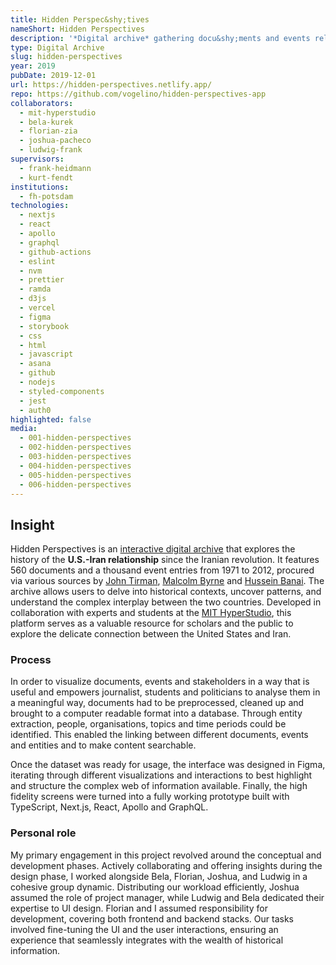 ```yaml
---
title: Hidden Perspec&shy;tives
nameShort: Hidden Perspectives
description: '*Digital archive* gathering docu&shy;ments and events relating to the *U.S. – Iran* political relationship.'
type: Digital Archive
slug: hidden-perspectives
year: 2019
pubDate: 2019-12-01
url: https://hidden-perspectives.netlify.app/
repo: https://github.com/vogelino/hidden-perspectives-app
collaborators:
  - mit-hyperstudio
  - bela-kurek
  - florian-zia
  - joshua-pacheco
  - ludwig-frank
supervisors:
  - frank-heidmann
  - kurt-fendt
institutions:
  - fh-potsdam
technologies:
  - nextjs
  - react
  - apollo
  - graphql
  - github-actions
  - eslint
  - nvm
  - prettier
  - ramda
  - d3js
  - vercel
  - figma
  - storybook
  - css
  - html
  - javascript
  - asana
  - github
  - nodejs
  - styled-components
  - jest
  - auth0
highlighted: false
media:
  - 001-hidden-perspectives
  - 002-hidden-perspectives
  - 003-hidden-perspectives
  - 004-hidden-perspectives
  - 005-hidden-perspectives
  - 006-hidden-perspectives
---
```


## Insight

Hidden Perspectives is an [interactive digital archive](https://hidden-perspectives.netlify.app/) that explores the history of the **U.S.-Iran relationship** since the Iranian revolution. It features 560 documents and a thousand event entries from 1971 to 2012, procured via various sources by [John Tirman](http://cis.mit.edu/people/john-tirman), [Malcolm Byrne](https://nsarchive.gwu.edu/about/staff/malcolm-byrne) and [Hussein Banai](http://www.indiana.edu/~intlweb/people/facprofile/hbanai.shtml). The archive allows users to delve into historical contexts, uncover patterns, and understand the complex interplay between the two countries. Developed in collaboration with experts and students at the [MIT HyperStudio](http://hyperstudio.mit.edu/), this platform serves as a valuable resource for scholars and the public to explore the delicate connection between the United States and Iran.

### Process

In order to visualize documents, events and stakeholders in a way that is useful and empowers journalist, students and politicians to analyse them in a meaningful way, documents had to be preprocessed, cleaned up and brought to a computer readable format into a database. Through entity extraction, people, organisations, topics and time periods could be identified. This enabled the linking between different documents, events and entities and to make content searchable.

Once the dataset was ready for usage, the interface was designed in Figma, iterating through different visualizations and interactions to best highlight and structure the complex web of information available. Finally, the high fidelity screens were turned into a fully working prototype built with TypeScript, Next.js, React, Apollo and GraphQL.

### Personal role

My primary engagement in this project revolved around the conceptual and development phases. Actively collaborating and offering insights during the design phase, I worked alongside Bela, Florian, Joshua, and Ludwig in a cohesive group dynamic. Distributing our workload efficiently, Joshua assumed the role of project manager, while Ludwig and Bela dedicated their expertise to UI design. Florian and I assumed responsibility for development, covering both frontend and backend stacks. Our tasks involved fine-tuning the UI and the user interactions, ensuring an experience that seamlessly integrates with the wealth of historical information.
